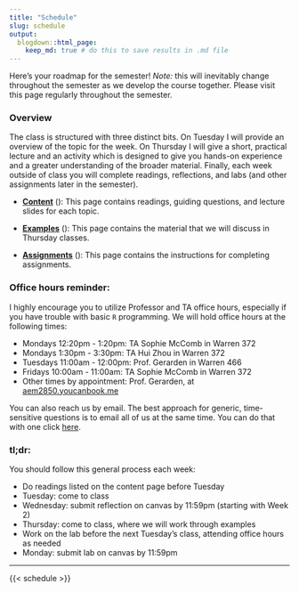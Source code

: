 ```yaml
---
title: "Schedule"
slug: schedule
output:
  blogdown::html_page:
    keep_md: true # do this to save results in .md file
---
```


Here’s your roadmap for the semester! *Note:* this will inevitably change throughout the semester as we develop the course together. Please visit this page regularly throughout the semester.

### Overview

The class is structured with three distinct bits. On Tuesday I will provide an overview of the topic for the week. On Thursday I will give a short, practical lecture and an activity which is designed to give you hands-on experience and a greater understanding of the broader material. Finally, each week outside of class you will complete readings, reflections, and labs (and other assignments later in the semester).

- [**Content**](/content/) (<i class="fas fa-book-reader"></i>): This page contains readings, guiding questions, and lecture slides for each topic.

- [**Examples**](/examples/) (<i class="fas fa-laptop-code"></i>): This page contains the material that we will discuss in Thursday classes.

- [**Assignments**](/assignments/) (<i class="fas fa-pencil-ruler"></i>): This page contains the instructions for completing assignments.

### Office hours reminder:

I highly encourage you to utilize Professor and TA office hours, especially if you have trouble with basic `R` programming. We will hold office hours at the following times:

- Mondays 12:20pm - 1:20pm: TA Sophie McComb in Warren 372
- Mondays  1:30pm - 3:30pm: TA Hui Zhou in Warren 372
- Tuesdays 11:00am - 12:00pm: Prof. Gerarden in Warren 466
- Fridays  10:00am - 11:00am: TA Sophie McComb in Warren 372
- Other times by appointment: Prof. Gerarden, at [aem2850.youcanbook.me](https://aem2850.youcanbook.me)

You can also reach us by email. The best approach for generic, time-sensitive questions is to email all of us at the same time. You can do that with one click [here](mailto:gerarden@cornell.edu,hz423@cornell.edu,sm2397@cornell.edu).



<!-- :::note -->
### **tl;dr:**

You should follow this general process each week:

- Do readings listed on the content page before Tuesday
- Tuesday: come to class
- Wednesday: submit reflection on canvas by 11:59pm (starting with Week 2)
- Thursday: come to class, where we will work through examples
- Work on the lab before the next Tuesday's class, attending office hours as needed
- Monday: submit lab on canvas by 11:59pm
<!-- ::: -->

---

{{< schedule >}}

